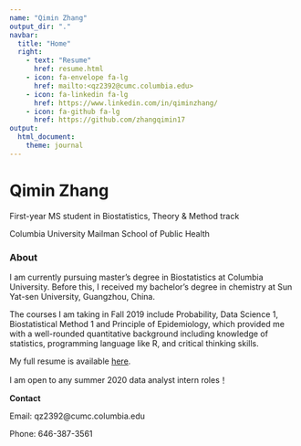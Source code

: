 ```yaml
---
name: "Qimin Zhang"
output_dir: "."
navbar:
  title: "Home"
  right:
    - text: "Resume"
      href: resume.html
    - icon: fa-envelope fa-lg
      href: mailto:<qz2392@cumc.columbia.edu>
    - icon: fa-linkedin fa-lg
      href: https://www.linkedin.com/in/qiminzhang/
    - icon: fa-github fa-lg
      href: https://github.com/zhangqimin17
output:
  html_document:
    theme: journal
---
```


# Qimin Zhang

First-year MS student in Biostatistics, Theory & Method track

Columbia University Mailman School of Public Health


### About

I am currently pursuing master's degree in Biostatistics at Columbia University. Before this, I received my bachelor's degree in chemistry at Sun Yat-sen University, Guangzhou, China. 

The courses I am taking in Fall 2019 include Probability, Data Science 1, Biostatistical Method 1 and Principle of Epidemiology, which provided me with a well-rounded quantitative background including knowledge of statistics, programming language like R, and critical thinking skills.

My full resume is available [here](resume.html).

I am open to any summer 2020 data analyst intern roles！


**Contact**

Email: qz2392@cumc.columbia.edu

Phone: 646-387-3561

